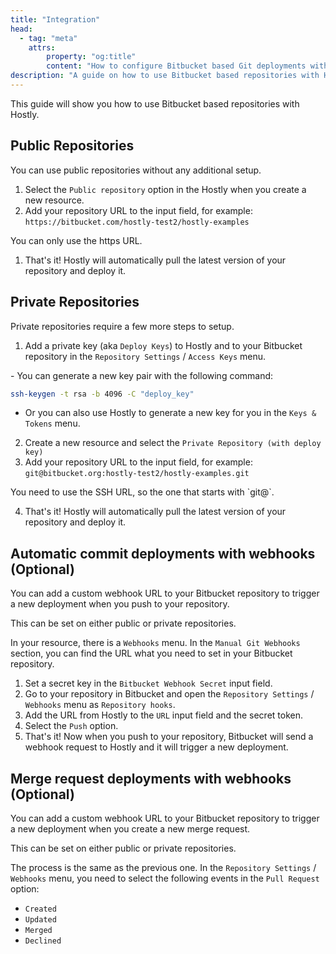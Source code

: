 ```yaml
---
title: "Integration"
head:
  - tag: "meta"
    attrs:
        property: "og:title"
        content: "How to configure Bitbucket based Git deployments with Hostly"
description: "A guide on how to use Bitbucket based repositories with Hostly."
---
```



This guide will show you how to use Bitbucket based repositories with Hostly.

## Public Repositories

You can use public repositories without any additional setup.

1. Select the `Public repository` option in the Hostly when you create a new resource.
2. Add your repository URL to the input field, for example: `https://bitbucket.com/hostly-test2/hostly-examples`

<Aside type="caution">You can only use the https URL.</Aside>

1. That's it! Hostly will automatically pull the latest version of your repository and deploy it.

## Private Repositories

Private repositories require a few more steps to setup.

1. Add a private key (aka `Deploy Keys`) to Hostly and to your Bitbucket repository in the `Repository Settings` / `Access Keys` menu.

<Aside type="caution">
  - You can generate a new key pair with the following command: 
  
  ```bash
  ssh-keygen -t rsa -b 4096 -C "deploy_key" 
  ```

  - Or you can also use Hostly to generate a new key for you in the `Keys & Tokens` menu.
</Aside>

2. Create a new resource and select the `Private Repository (with deploy key)`
3. Add your repository URL to the input field, for example: `git@bitbucket.org:hostly-test2/hostly-examples.git`

<Aside type="caution">You need to use the SSH URL, so the one that starts with `git@`.</Aside>

4. That's it! Hostly will automatically pull the latest version of your repository and deploy it.

## Automatic commit deployments with webhooks (Optional)

You can add a custom webhook URL to your Bitbucket repository to trigger a new deployment when you push to your repository.

<Aside type="caution">This can be set on either public or private repositories.</Aside>

In your resource, there is a `Webhooks` menu. In the `Manual Git Webhooks` section, you can find the URL what you need to set in your Bitbucket repository.

1. Set a secret key in the `Bitbucket Webhook Secret` input field.
2. Go to your repository in Bitbucket and open the `Repository Settings` / `Webhooks` menu as `Repository hooks`.
3. Add the URL from Hostly to the `URL` input field and the secret token.
4. Select the `Push` option.
5. That's it! Now when you push to your repository, Bitbucket will send a webhook request to Hostly and it will trigger a new deployment.

## Merge request deployments with webhooks (Optional)

You can add a custom webhook URL to your Bitbucket repository to trigger a new deployment when you create a new merge request.

<Aside type="caution">This can be set on either public or private repositories.</Aside>

The process is the same as the previous one. In the `Repository Settings` / `Webhooks` menu, you need to select the following events in the `Pull Request` option:

- `Created`
- `Updated`
- `Merged`
- `Declined`
